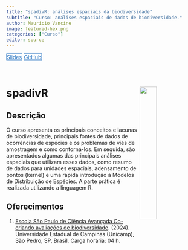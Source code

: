 ```yaml
---
title: "spadivR: análises espaciais da biodiversidade" 
subtitle: "Curso: análises espaciais de dados de biodiversidade."
author: Maurício Vancine
image: featured-hex.png
categories: ["Curso"]
editor: source
---
```


<div class="mt-4 d-flex flex-row flex-wrap gap-1 justify-content-left justify-content-sm-start" role="group" aria-label="Links">
  <a href="https://mauriciovancine.github.io/workshop-spatial-patterns-biodiversity-data/00_slides/slides.html" class="btn btn-custom text-capitalize" target="_blank"><i class="fas fa-images me-1"></i>Slides</a>
  <a href="https://github.com/mauriciovancine/workshop-spatial-patterns-biodiversity-data" class="btn btn-custom text-capitalize" target="_blank"><i class="fab fa-github me-1"></i>GitHub</a>
</div>

<style>
  .btn-custom {
    background-color: white;
    border: 1px solid #1c6cbe; /* Borda azul */
    color: #1c6cbe; /* Texto azul */
    transition: background-color 0.3s, color 0.3s;
  }
  .btn-custom:hover {
    background-color: #1c6cbe; /* Cor de fundo azul ao passar o mouse */
    color: white; /* Texto branco */
  }
</style>

<br>

# **spadivR** <img src="featured-hex.png" align="right" width="30%" min-width="120px"/>

## Descrição

O curso apresenta os principais conceitos e lacunas de biodiversidade, principais fontes de dados de ocorrências de espécies e os problemas de viés de amostragem e como contorná-los. Em seguida, são apresentados algumas das principais análises espaciais que utilizam esses dados, como resumo de dados para unidades espaciais, adensamento de pontos (kernel) e uma rápida introdução à Modelos de Distribuição de Espécies. A parte prática é realizada utilizando a linguagem R.

## Oferecimentos

1.  [Escola São Paulo de Ciência Avançada Co-criando avaliações de biodiversidade](https://espca.ib.unicamp.br/). (2024). Universidade Estadual de Campinas (Unicamp), São Pedro, SP, Brasil. Carga horária: 04 h.
